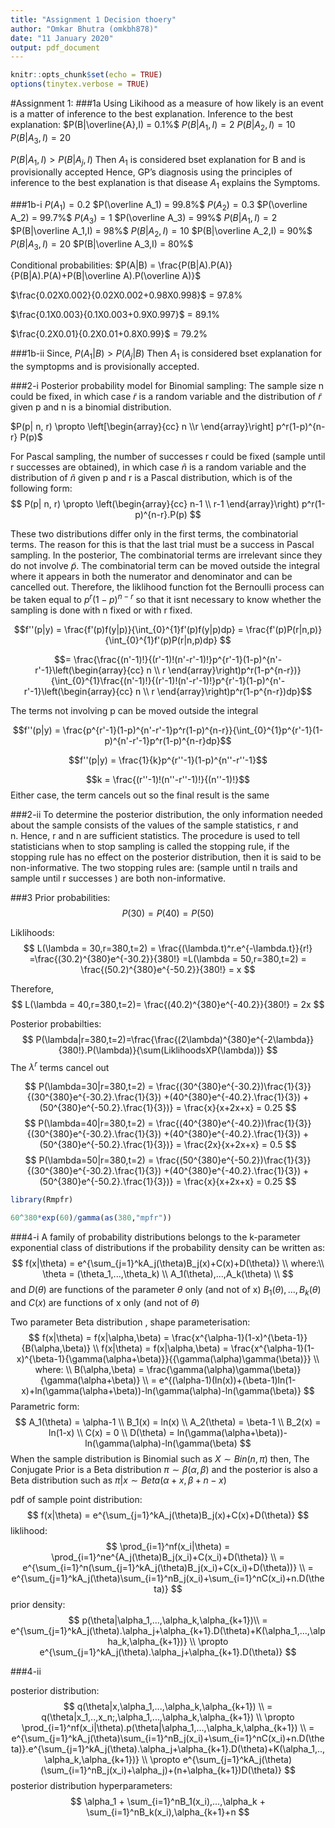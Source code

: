 ```yaml
---
title: "Assignment 1 Decision thoery"
author: "Omkar Bhutra (omkbh878)"
date: "11 January 2020"
output: pdf_document
---
```


```r
knitr::opts_chunk$set(echo = TRUE)
options(tinytex.verbose = TRUE)
```


#Assignment 1:
###1a
Using Likihood as a measure of how likely is an event is a matter of inference to the best explanation.
Inference to the best explanation:
$P(B|\overline{A},I) = 0.1%$
$P(B|A_1,I) = 2%$
$P(B|A_2,I) = 10%$
$P(B|A_3,I) = 20%$

$P(B|A_1,I) > P(B|A_j,I)$
Then $A_1$ is considered bset explanation for B and is provisionally accepted
Hence,
GP's diagnosis using the principles of inference to the best explanation is that disease $A_1$ explains the Symptoms.

###1b-i
$P(A_1) = 0.2%$ 
$P(\overline A_1) = 99.8%$
$P(A_2) = 0.3%$ 
$P(\overline A_2) = 99.7%$
$P(A_3) = 1%$
$P(\overline A_3) = 99%$
$P(B|A_1,I) = 2%$ 
$P(B|\overline A_1,I) = 98%$
$P(B|A_2,I) = 10%$
$P(B|\overline A_2,I) = 90%$
$P(B|A_3,I) = 20%$
$P(B|\overline A_3,I) = 80%$

Conditional probabilities:
$P(A|B) = \frac{P(B|A).P(A)}{P(B|A).P(A)+P(B|\overline A).P(\overline A)}$

$\frac{0.02X0.002}{0.02X0.002+0.98X0.998}$ = 97.8%

$\frac{0.1X0.003}{0.1X0.003+0.9X0.997}$ = 89.1%

$\frac{0.2X0.01}{0.2X0.01+0.8X0.99}$ = 79.2%

###1b-ii
Since, $P(A_1|B) > P(A_j|B)$
Then $A_1$ is considered bset explanation for the symptopms and is provisionally accepted.

###2-i
Posterior probability model for Binomial sampling:
The sample size n could be fixed, in which case $\tilde r$ is a random variable and the distribution of $\tilde r$ given p and n is a binomial distribution.

$P(p| n, r) \propto \left[\begin{array}{cc} n \\r \end{array}\right] p^r(1-p)^{n-r} P(p)$

For Pascal sampling,
the number of successes r could be fixed (sample until r successes are obtained), in which case $\tilde n$ is a random variable and the distribution of $\tilde n$ given p and r is a Pascal distribution, which is of the following form:
$$
P(p| n, r) \propto \left(\begin{array}{cc} 
n-1 \\
r-1
\end{array}\right)
p^r(1-p)^{n-r}.P(p)
$$ 

These two distributions differ only in the first terms, the combinatorial terms. The reason for this is that the last trial must be a success in Pascal sampling. In the posterior, The combinatorial terms are irrelevant since they do not involve $\tilde p$. The combinatorial term can be moved outside the integral where it appears in both the numerator and denominator and can be cancelled out.
Therefore, the liklihood function fot the Bernoulli process can be taken equal to $p^r(1-p)^{n-r}$ so that it isnt necessary to know whether the sampling is done with n fixed or with r fixed.

$$f''(p|y) = \frac{f'(p)f(y|p)}{\int_{0}^{1}f'(p)f(y|p)dp} = \frac{f'(p)P(r|n,p)}{\int_{0}^{1}f'(p)P(r|n,p)dp} $$

$$= \frac{\frac{(n'-1)!}{(r'-1)!(n'-r'-1)!}p^{r'-1}(1-p)^{n'-r'-1}\left(\begin{array}{cc} 
n \\
r 
\end{array}\right)p^r(1-p^{n-r})}
{\int_{0}^{1}\frac{(n'-1)!}{(r'-1)!(n'-r'-1)!}p^{r'-1}(1-p)^{n'-r'-1}\left(\begin{array}{cc} 
n \\
r 
\end{array}\right)p^r(1-p^{n-r})dp}$$

The terms not involving p can be moved outside the integral

$$f''(p|y) = \frac{p^{r'-1}(1-p)^{n'-r'-1}p^r(1-p)^{n-r}}{\int_{0}^{1}p^{r'-1}(1-p)^{n'-r'-1}p^r(1-p)^{n-r}dp}$$

$$f''(p|y) = \frac{1}{k}p^{r''-1}(1-p)^{n''-r''-1}$$

$$k = \frac{(r''-1)!(n''-r''-1)!}{(n''-1)!}$$
Either case, the term cancels out so the final result is the same

###2-ii
To determine the posterior distribution, the only information needed about the sample consists of the values of the sample statistics, r and n. Hence, r and n are sufficient statistics. The procedure is used to tell statisticians when to stop sampling is called the stopping rule, if the stopping rule has no effect on the posterior distribution, then it is said to be non-informative. The two stopping rules are: (sample until n trails and sample until r successes ) are both non-informative.

###3
Prior probabilities:
$$
P(30) = P(40) = P(50)
$$

Liklihoods:
$$
L(\lambda = 30,r=380,t=2)
= \frac{(\lambda.t)^r.e^{-\lambda.t}}{r!}
=\frac{(30.2)^{380}e^{-30.2}}{380!}
=L(\lambda = 50,r=380,t=2)
= \frac{(50.2)^{380}e^{-50.2}}{380!}
= x
$$   

Therefore,
$$
L(\lambda = 40,r=380,t=2)= \frac{(40.2)^{380}e^{-40.2}}{380!} = 2x
$$

Posterior probabilties:
$$
P(\lambda|r=380,t=2)=\frac{\frac{(2\lambda)^{380}e^{-2\lambda}}{380!}.P(\lambda)}{\sum(LiklihoodsXP(\lambda))}
$$
The $\lambda^r$ terms cancel out

$$
P(\lambda=30|r=380,t=2) = \frac{(30^{380}e^{-30.2})\frac{1}{3}}{(30^{380}e^{-30.2}.\frac{1}{3})
+(40^{380}e^{-40.2}.\frac{1}{3})
+(50^{380}e^{-50.2}.\frac{1}{3})}
= \frac{x}{x+2x+x} = 0.25
$$
$$
P(\lambda=40|r=380,t=2) = \frac{(40^{380}e^{-40.2})\frac{1}{3}}{(30^{380}e^{-30.2}.\frac{1}{3})
+(40^{380}e^{-40.2}.\frac{1}{3})
+(50^{380}e^{-50.2}.\frac{1}{3})}
= \frac{2x}{x+2x+x} = 0.5
$$
$$
P(\lambda=50|r=380,t=2) = \frac{(50^{380}e^{-50.2})\frac{1}{3}}{(30^{380}e^{-30.2}.\frac{1}{3})
+(40^{380}e^{-40.2}.\frac{1}{3})
+(50^{380}e^{-50.2}.\frac{1}{3})}
= \frac{x}{x+2x+x} = 0.25
$$
```r
library(Rmpfr)

60^380*exp(60)/gamma(as(380,"mpfr"))
```

###4-i
A family of probability distributions belongs to the k-parameter exponential class of distributions if the probability density can be written as:
$$
f(x|\theta) = e^{\sum_{j=1}^kA_j(\theta)B_j(x)+C(x)+D(\theta)} \\
where:\\
\theta = (\theta_1,...,\theta_k) \\
A_1(\theta),...,A_k(\theta) \\
$$
and $D(\theta)$ are functions of the parameter $\theta$ only (and not of x)
$B_1(\theta),...,B_k(\theta)$ and $C(x)$ are functions of x only (and not of $\theta$)

Two parameter Beta distribution , shape parameterisation:
$$
f(x|\theta) = f(x|\alpha,\beta) = \frac{x^{\alpha-1}(1-x)^{\beta-1}}{B(\alpha,\beta)} \\
f(x|\theta) = f(x|\alpha,\beta) = \frac{x^{\alpha-1}(1-x)^{\beta-1}{\gamma(\alpha+\beta)}}{{\gamma(\alpha)\gamma(\beta)}} \\
where: \\
B(\alpha,\beta) = \frac{\gamma(\alpha)\gamma(\beta)}{\gamma(\alpha+\beta)} \\
= e^{(\alpha-1)(ln(x))+(\beta-1)ln(1-x)+ln(\gamma(\alpha+\beta))-ln(\gamma(\alpha)-ln(\gamma(\beta)}
$$
Parametric form:
$$
A_1(\theta) = \alpha-1 \\
B_1(x) = ln(x) \\
A_2(\theta) = \beta-1 \\
B_2(x) = ln(1-x) \\
C(x) = 0 \\
D(\theta) = ln(\gamma(\alpha+\beta))-ln(\gamma(\alpha)-ln(\gamma(\beta)
$$
When the sample distribution is Binomial such as $X \sim Bin(n,\pi)$ then,
The Conjugate Prior is a Beta distribution $\pi \sim \beta(\alpha,\beta)$ and the posterior is also a Beta distribution such as $\pi|x \sim Beta(\alpha+x,\beta+n-x)$

pdf of sample point distribution:
$$
f(x|\theta) = e^{\sum_{j=1}^kA_j(\theta)B_j(x)+C(x)+D(\theta)}
$$
liklihood:
$$
\prod_{i=1}^nf(x_i|\theta) = \prod_{i=1}^ne^{A_j(\theta)B_j(x_i)+C(x_i)+D(\theta)} \\
= e^{\sum_{i=1}^n(\sum_{j=1}^kA_j(\theta)B_j(x_i)+C(x_i)+D(\theta))} \\
= e^{\sum_{j=1}^kA_j(\theta)\sum_{i=1}^nB_j(x_i)+\sum_{i=1}^nC(x_i)+n.D(\theta)}
$$
prior density:
$$
p(\theta|\alpha_1,...,\alpha_k,\alpha_{k+1})\\ = e^{\sum_{j=1}^kA_j(\theta).\alpha_j+\alpha_{k+1}.D(\theta)+K(\alpha_1,...,\alpha_k,\alpha_{k+1})} \\
\propto e^{\sum_{j=1}^kA_j(\theta).\alpha_j+\alpha_{k+1}.D(\theta)}
$$

###4-ii

posterior distribution:
$$
q(\theta|x,\alpha_1,...,\alpha_k,\alpha_{k+1}) \\
= q(\theta|x_1,..,x_n;,\alpha_1,...,\alpha_k,\alpha_{k+1}) \\
\propto \prod_{i=1}^nf(x_i|\theta).p(\theta|\alpha_1,...,\alpha_k,\alpha_{k+1}) \\
= e^{\sum_{j=1}^kA_j(\theta)\sum_{i=1}^nB_j(x_i)+\sum_{i=1}^nC(x_i)+n.D(\theta)}.e^{\sum_{j=1}^kA_j(\theta).\alpha_j+\alpha_{k+1}.D(\theta)+K(\alpha_1,..,\alpha_k,\alpha_{k+1})} \\
\propto e^{\sum_{j=1}^kA_j(\theta)(\sum_{i=1}^nB_j(x_i)+\alpha_j)+(n+\alpha_{k+1})D(\theta)}
$$
posterior distribution hyperparameters:
$$
\alpha_1 + \sum_{i=1}^nB_1(x_i),...,\alpha_k + \sum_{i=1}^nB_k(x_i),\alpha_{k+1}+n
$$